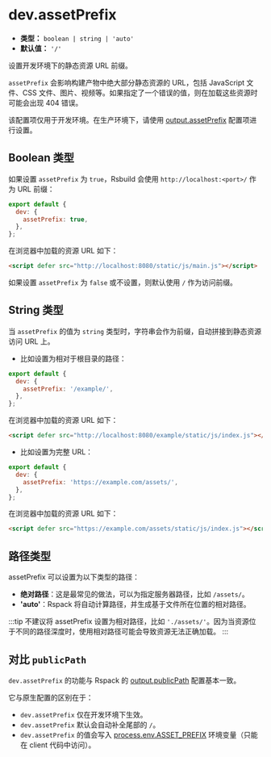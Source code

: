 # dev.assetPrefix

- **类型：** `boolean | string | 'auto'`
- **默认值：** `'/'`

设置开发环境下的静态资源 URL 前缀。

`assetPrefix` 会影响构建产物中绝大部分静态资源的 URL，包括 JavaScript 文件、CSS 文件、图片、视频等。如果指定了一个错误的值，则在加载这些资源时可能会出现 404 错误。

该配置项仅用于开发环境。在生产环境下，请使用 [output.assetPrefix](/config/output/asset-prefix) 配置项进行设置。

## Boolean 类型

如果设置 `assetPrefix` 为 `true`，Rsbuild 会使用 `http://localhost:<port>/` 作为 URL 前缀：

```js
export default {
  dev: {
    assetPrefix: true,
  },
};
```

在浏览器中加载的资源 URL 如下：

```html
<script defer src="http://localhost:8080/static/js/main.js"></script>
```

如果设置 `assetPrefix` 为 `false` 或不设置，则默认使用 `/` 作为访问前缀。

## String 类型

当 `assetPrefix` 的值为 `string` 类型时，字符串会作为前缀，自动拼接到静态资源访问 URL 上。

- 比如设置为相对于根目录的路径：

```js
export default {
  dev: {
    assetPrefix: '/example/',
  },
};
```

在浏览器中加载的资源 URL 如下：

```html
<script defer src="http://localhost:8080/example/static/js/index.js"></script>
```

- 比如设置为完整 URL：

```js
export default {
  dev: {
    assetPrefix: 'https://example.com/assets/',
  },
};
```

在浏览器中加载的资源 URL 如下：

```html
<script defer src="https://example.com/assets/static/js/index.js"></script>
```

## 路径类型

assetPrefix 可以设置为以下类型的路径：

- **绝对路径**：这是最常见的做法，可以为指定服务器路径，比如 `/assets/`。
- **'auto'**：Rspack 将自动计算路径，并生成基于文件所在位置的相对路径。

:::tip
不建议将 assetPrefix 设置为相对路径，比如 `'./assets/'`。因为当资源位于不同的路径深度时，使用相对路径可能会导致资源无法正确加载。
:::

## 对比 `publicPath`

`dev.assetPrefix` 的功能与 Rspack 的 [output.publicPath](https://rspack.dev/zh/config/output#outputpublicpath) 配置基本一致。

它与原生配置的区别在于：

- `dev.assetPrefix` 仅在开发环境下生效。
- `dev.assetPrefix` 默认会自动补全尾部的 `/`。
- `dev.assetPrefix` 的值会写入 [process.env.ASSET_PREFIX](/guide/advanced/env-vars#processenvasset_prefix) 环境变量（只能在 client 代码中访问）。
